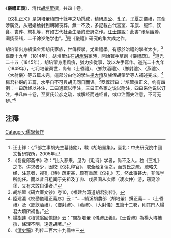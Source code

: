 《'''儀禮正義'''》，清代[[胡培翬|胡培翬]]撰，共四十卷。

《仪礼正义》是胡培翬積四十餘年之功撰成，精研[[周公|周公]]、[[孔子|孔子]]、[[子夏|子夏]]之儀禮，其牽涉廣泛，从冠婚飨射到朝聘丧葬，無一不及，多記載古代宫室、车旗、服饰、饮食、丧葬、祭礼等，有如古代社会生活的史詩之作。[[汪士鐸|汪士鐸]]說：此書“张皇幽渺，阐扬圣绪，二千馀岁绝学也”。<ref>汪士鐸：〈戶部主事胡先生墓誌銘〉，載《胡培翬集》，臺北：中央研究院中國文哲研究所，2005年</ref>是《儀禮》研究的集大成之作。

胡培翬出身績溪金紫胡氏家族，世傳[[經學|經學]]，尤重[[禮學|禮學]]。有感於治禮的學者太少。<ref>《复夏郎斋书》称：“比入都来，见为《毛诗》学者，尚不乏人。独《三礼》之书，讲求者少，因校《仪礼释官》，取全经复读之，而贾氏之疏，疏略失经、注意者，视孔《诗》疏更甚，颇有重疏《仪礼》志，然此事甚大，非浅学所能任。而以昔日粗闻于先祖及丁卯、戊辰间从次师（凌次仲）游，窃窥涂径，又有未敢自诿者。”</ref>嘉慶十九年（1814年），胡培翬住在[[胡承珙|胡承珙]]家時，開始著手草創《儀禮疏》。<ref>胡培翚《研六室文钞》卷10，《福建台湾道胡君别传》。</ref>道光二十五（1845年），胡培翬身患風痹，猶力疾從事，改以左手寫作。道光二十九年（1849年），七月培翬棄世，尚有〈士昏禮〉、〈鄉飲酒禮〉、〈鄉射禮〉、〈燕禮〉、〈大射儀〉等五篇未完，這部分由他的學生[[楊大堉|楊大堉]]及族侄胡肇昕等人補述完成。<ref>陸建瀛《校勘儀禮正義序》云：“……績溪胡農部（胡培翬）撰正義……〈士昏禮〉及〈鄉飲酒禮〉、〈鄉射禮〉、〈燕禮〉、〈大射儀〉五篇十二卷，則其門人楊君大堉所補也。”</ref>楊君补缀的五篇，水平自不可與胡氏同日而语。<ref>[[楊樹達|楊樹達]]《積微翁回憶錄》云：“閱胡培翬《儀禮正義》。《士昏禮》為楊大堉補撰，條理不明，遠遜胡著。”</ref>[[罗惇衍|罗惇衍]]曰：“培翚撰正义，约有四例：一曰疏经以补注，二曰通疏以申注，三曰汇各家之说以附注，四曰采他说以订注，书凡四十卷，至贾氏公彦之疏，或解经而违经旨，或申注而失注意，不可无辨。”<ref>《[[清史稿|清史稿]]》列传二百六十九儒林三</ref>

==注釋==
<div class="references-small">
<references />
</div>

[[Category:儒學著作|Category:儒學著作]]